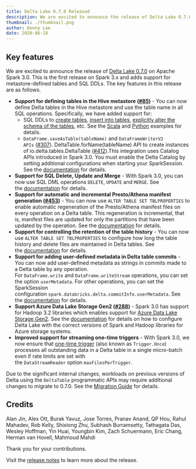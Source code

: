 ```yaml
---
title: Delta Lake 0.7.0 Released
description: We are excited to announce the release of Delta Lake 0.7.0 on Apache Spark 3.0. This is the first release on Spark 3.x and adds support for metastore-defined tables and SQL DDLs.
thumbnail: ./thumbnail.png
author: Denny Lee
date: 2020-06-18
---
```


## Key features

We are excited to announce the release of [Delta Lake 0.7.0](https://github.com/delta-io/delta/releases/tag/v0.7.0) on Apache Spark 3.0. This is the first release on Spark 3.x and adds support for metastore-defined tables and SQL DDLs. The key features in this release are as follows.

- **Support for defining tables in the Hive metastore ([#85](https://github.com/delta-io/delta/issues/85))** - You can now define Delta tables in the Hive metastore and use the table name in all SQL operations. Specifically, we have added support for:
  - SQL DDLs to [create tables](https://docs.delta.io/0.7.0/delta-batch.html#create-a-table), [insert into tables](https://docs.delta.io/0.7.0/delta-batch.html#write-to-a-table), [explicitly alter the schema of the tables](https://docs.delta.io/0.7.0/delta-batch.html#explicitly-update-schema), etc. See the [Scala](https://github.com/delta-io/delta/tree/master/examples/scala) and [Python](https://github.com/delta-io/delta/tree/master/examples/python) examples for details.
  - `DataFrame.saveAsTable(tableName)` and `DataFrameWriterV2 APIs` ([#307](https://github.com/delta-io/delta/issues/307)). DeltaTable.forName(tableName) API to create instances of io.delta.tables.DeltaTable ([#412](https://github.com/delta-io/delta/issues/412)).This integration uses Catalog APIs introduced in Spark 3.0. You must enable the Delta Catalog by setting additional configurations when starting your SparkSession. See the [documentation](https://docs.delta.io/0.7.0/delta-batch.html#configure-sparksession) for details.
- **Support for SQL Delete, Update and Merge** - With Spark 3.0, you can now use SQL DML operations `DELETE`, `UPDATE` and `MERGE`. See the [documentation](https://docs.delta.io/0.7.0/delta-update.html) for details.
- **Support for automatic and incremental Presto/Athena manifest generation ([#453](https://github.com/delta-io/delta/issues/453))** - You can now use `ALTER TABLE SET TBLPROPERTIES` to enable automatic regeneration of the Presto/Athena manifest files on every operation on a Delta table. This regeneration is incremental, that is, manifest files are updated for only the partitions that have been updated by the operation. See the [documentation](https://docs.delta.io/0.7.0/presto-integration.html#step-3-update-manifests) for details.
- **Support for controlling the retention of the table history** - You can now use `ALTER TABLE SET TBLPROPERTIES` to configure how long the table history and delete files are maintained in Delta tables. See the [documentation](https://docs.delta.io/0.7.0/delta-batch.html#data-retention) for details.
- **Support for adding user-defined metadata in Delta table commits** - You can now add user-defined metadata as strings in commits made to a Delta table by any operation. For `DataFrame.write` and `DataFrame.writeStream` operations, you can set the option `userMetadata`. For other operations, you can set the SparkSession configuration `spark.databricks.delta.commitInfo.userMetadata`. See the [documentation](https://docs.delta.io/0.7.0/delta-batch.html#set-user-defined-commit-metadata) for details.
- **Support Azure Data Lake Storage Gen2 ([#288](https://github.com/delta-io/delta/issues/288))** - Spark 3.0 has support for Hadoop 3.2 libraries which enables support for [Azure Data Lake Storage Gen2](https://docs.microsoft.com/en-us/azure/storage/blobs/data-lake-storage-introduction). See the [documentation](https://docs.delta.io/0.7.0/delta-storage.html#azure-data-lake-storage-gen2) for details on how to configure Delta Lake with the correct versions of Spark and Hadoop libraries for Azure storage systems.
- **Improved support for streaming one-time triggers** - With Spark 3.0, we now ensure that [one-time trigger](https://spark.apache.org/docs/latest/structured-streaming-programming-guide.html#triggers) (also known as `Trigger.Once`) processes all outstanding data in a Delta table in a single micro-batch even if rate limits are set with the `DataStreamReader` option `maxFilesPerTrigger`.

Due to the significant internal changes, workloads on previous versions of Delta using the `DeltaTable` programmatic APIs may require additional changes to migrate to 0.7.0. See the [Migration Guide](https://docs.delta.io/0.7.0/porting.html#migrate-delta-lake-workloads-to-newer-versions) for details.

## Credits

Alan Jin, Alex Ott, Burak Yavuz, Jose Torres, Pranav Anand, QP Hou, Rahul Mahadev, Rob Kelly, Shixiong Zhu, Subhash Burramsetty, Tathagata Das, Wesley Hoffman, Yin Huai, Youngbin Kim, Zach Schuermann, Eric Chang, Herman van Hovell, Mahmoud Mahdi

Thank you for your contributions.

Visit the [release notes](https://github.com/delta-io/delta/releases/tag/v0.7.0) to learn more about the release.
